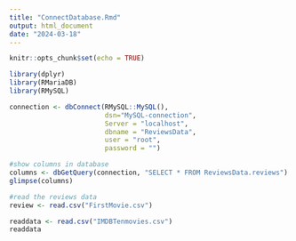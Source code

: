 ```yaml
---
title: "ConnectDatabase.Rmd"
output: html_document
date: "2024-03-18"
---
```


```r
knitr::opts_chunk$set(echo = TRUE)
```

```r
library(dplyr)
library(RMariaDB)
library(RMySQL)

connection <- dbConnect(RMySQL::MySQL(), 
                        dsn="MySQL-connection",
                        Server = "localhost",
                        dbname = "ReviewsData", 
                        user = "root", 
                        password = "")  

```


```r
#show columns in database
columns <- dbGetQuery(connection, "SELECT * FROM ReviewsData.reviews")
glimpse(columns)

#read the reviews data
review <- read.csv("FirstMovie.csv")
```

```r
readdata <- read.csv("IMDBTenmovies.csv") 
readdata
```

